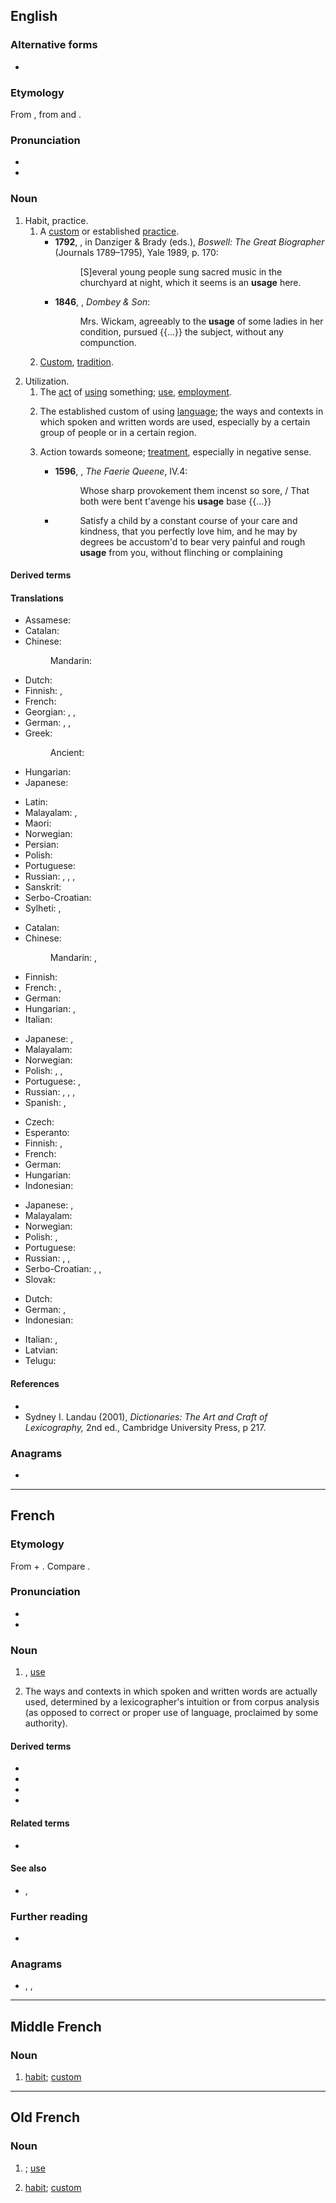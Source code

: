 {{also|usagé}}
==English==
{{wikipedia}}

===Alternative forms===
* {{alter|en|usuage||obsolete}}

===Etymology===
From {{inh|en|enm|usage}}, from {{der|en|xno|-}} and {{der|en|fro|usage}}.

===Pronunciation===
* {{IPA|en|/ˈjuːsɪd͡ʒ/|/ˈjuːzɪd͡ʒ/}}
* {{audio|en|En-us-usage.ogg|Audio (US)}}

===Noun===
{{en-noun|~}}

# Habit, practice.
## A [[custom]] or established [[practice]]. {{defdate|from 14th c.}}
##*'''1792''', {{w|James Boswell}}, in Danziger & Brady (eds.), ''Boswell: The Great Biographer'' (Journals 1789–1795), Yale 1989, p. 170:
##*:[S]everal young people sung sacred music in the churchyard at night, which it seems is an '''usage''' here.
##*'''1846''', {{w|Charles Dickens}}, ''Dombey & Son'':
##*:Mrs. Wickam, agreeably to the '''usage''' of some ladies in her condition, pursued {{...}} the subject, without any compunction.
## {{lb|en|uncountable}} [[custom|Custom]], [[tradition]]. {{defdate|from 14th c.}}
# Utilization.
## The [[act]] of [[using]] something; [[use]], [[employment]]. {{defdate|from 14th c.}}
## {{senseid|en|language}} The established custom of using [[language]]; the ways and contexts in which spoken and written words are used, especially by a certain group of people or in a certain region. {{defdate|from 14th c.}}
## {{lb|en|now|archaic}} Action towards someone; [[treatment]], especially in negative sense. {{defdate|from 16th c.}}
##* '''1596''', {{w|Edmund Spenser}}, ''The Faerie Queene'', IV.4:
##*: Whose sharp provokement them incenst so sore, / That both were bent t'avenge his '''usage''' base {{...}}
##* {{RQ:Locke Education|115}}
##*: Satisfy a child by a constant course of your care and kindness, that you perfectly love him, and he may by degrees be accustom'd to bear very painful and rough '''usage''' from you, without flinching or complaining

====Derived terms====
{{der3|en|usage dictionary|usage guide|usage label|usage lexicography|usage note|usage panel}}

====Translations====
{{trans-top|act of using something; use}}
* Assamese: {{t|as|ব্যৱহাৰ}}
* Catalan: {{t+|ca|ús|m}}
* Chinese:
*: Mandarin: {{t+|cmn|用法|tr=yòngfǎ}}
* Dutch: {{t+|nl|gebruik|n}}
* Finnish: {{t+|fi|käyttö}}, {{t+|fi|käsittely}}
* French: {{t+|fr|usage|m}}
* Georgian: {{t|ka|გამოყენება}}, {{t|ka|სარგებლობა}}, {{t|ka|მოხმარება}}
* German: {{t+|de|Verwendung|f}}, {{t+|de|Benutzung|f}}, {{t+|de|Anwendung|f}}
* Greek:
*: Ancient: {{t|grc|χρῆσις|f}}
* Hungarian: {{t+|hu|használat}}
* Japanese: {{t|ja|使い方|tr=tsukaikata}}
{{trans-mid}}
* Latin: {{t+|la|ūsus|m}}
* Malayalam: {{t+|ml|വിനിയോഗം}}, {{t+|ml|ഉപയോഗം}}
* Maori: {{t|mi|whakamahinga}}
* Norwegian: {{t|no|bruksområde|n}}
* Persian: {{t+|fa|کاربرد|tr=kârbord}}
* Polish: {{t+|pl|użycie|n}}
* Portuguese: {{t+|pt|uso|m}}
* Russian: {{t+|ru|испо́льзование|n}}, {{t+|ru|примене́ние|n}}, {{t+|ru|обраще́ние|n}}, {{t+|ru|употребле́ние|n}}
* Sanskrit: {{t+|sa|विनियोगः}}
* Serbo-Croatian: {{t+|sh|upotreba|f}}
* Sylheti: {{t|syl|ꠛꠦꠛꠀꠞ|tr=beboar}}, {{t|syl|ꠁꠍ꠆ꠔꠦꠝꠣꠟ|tr=istemal}}
{{trans-bottom}}

{{trans-top|habit or accepted practice}}
* Catalan: {{t+|ca|ús|m}}
* Chinese:
*: Mandarin: {{t+|cmn|習慣}}, {{t+|cmn|习惯|tr=xíguàn}}
* Finnish: {{t+|fi|käytäntö}}
* French: {{t+|fr|coutume|f}}, {{t+|fr|usage}}
* German: {{t+|de|Brauch|m}}
* Hungarian: {{t+|hu|szokás}}, {{t+|hu|gyakorlat}}
* Italian: {{t+|it|uso}}
{{trans-mid}}
* Japanese: {{t|ja|使い方|tr=tsukaikata}}, {{t+|ja|習慣|tr=しゅうかん, shūkan}}
* Malayalam: {{t+|ml|ഉപയോഗം}}
* Norwegian: {{t+|no|anvendelse|m}}
* Polish: {{t+|pl|zwyczaj|m}}, {{t+|pl|praktyka|f}}, {{t+|pl|uzus|m}}
* Portuguese: {{t+|pt|emprego|m}}, {{t+|pt|uso}}
* Russian: {{t+|ru|обы́чай|m}}, {{t+|ru|обыкнове́ние|n}}, {{t+|ru|привы́чка|f}}, {{t+|ru|тради́ция|f}}
* Spanish: {{t+|es|uso}}, {{t|es|usanza}}
{{trans-bottom}}

{{trans-top|the way words are spoken or written in a community}}
* Czech: {{t|cs|jazyková praxe|f}}
* Esperanto: {{t|eo|lingvaĵo}}
* Finnish: {{t+|fi|kielenkäyttö}}, {{t+|fi|puhetapa}}
* French: {{t+|fr|usage|m}}
* German: {{t+|de|Gebrauch|m}}
* Hungarian: {{t+|hu|szóhasználat}}
* Indonesian: {{t|id|praktik berbahasa}}
{{trans-mid}}
* Japanese: {{t|ja|使い方|tr=tsukaikata}}, {{t+|ja|用法|tr=yōhō}}
* Malayalam: {{t|ml|ഉപയോഗരീതി}}
* Norwegian: {{t+|no|bruk|m}}
* Polish: {{t|pl|praktyka językowa|f}}, {{t|pl|uzus językowy|m}}
* Portuguese: {{t+|pt|emprego|m}}
* Russian: {{t+|ru|употребле́ние|n}}, {{t|ru|языковая практика|f}}, {{t+|ru|словоупотребление|n}}
* Serbo-Croatian: {{t|sh|jezična uporaba|f}}, {{t|sh|jezična praksa|f}}, {{t|sh|jezična izvedba|f}}
* Slovak: {{t|sk|jazyková prax|f}}
{{trans-bottom}}

{{checktrans-top}}
* Dutch: {{t+check|nl|gebruik}}
* German: {{qualifier|1}} {{t+check|de|Nutzung|f}}, {{qualifier|2,3}} {{t+check|de|Benutzung|f}}
* Indonesian: {{t+check|id|pakai|alt=pemakaian}}
{{trans-mid}}
* Italian: {{t+check|it|uso|m}}, {{t+check|it|utilizzo|m}}
* Latvian: {{t-check|lv|lietojums|m}}
* Telugu: {{t+check|te|వాడుక}}
{{trans-bottom}}

====References====
* {{R:Dictionary of Lexicography}}
* Sydney I. Landau (2001), ''Dictionaries: The Art and Craft of Lexicography,'' 2nd ed., Cambridge University Press, p 217.

===Anagrams===
* {{anagrams|en|a=aegsu|Gause|agues|gause|suage}}

----

==French==

===Etymology===
From {{der|fr|la|ūsus}} + {{af|fr|-age}}. Compare {{der|fr|ML.|usagium}}.

===Pronunciation===
* {{fr-IPA}}
* {{audio|fr|Fr-usage.ogg|audio}}

===Noun===
{{fr-noun|m}}

# {{l|en|usage}}, [[use]]
# {{lb|fr|lexicography}} The ways and contexts in which spoken and written words are actually used, determined by a lexicographer's intuition or from corpus analysis (as opposed to correct or proper use of language, proclaimed by some authority).

====Derived terms====
* {{l|fr|d'usage}}
* {{l|fr|en usage}}
* {{l|fr|faire usage}}
* {{l|fr|hors d'usage}}

====Related terms====
* {{l|fr|usager}}

====See also====
* {{l|fr|descriptif}}, {{l|fr|normatif}}

===Further reading===
* {{R:TLFi}}

===Anagrams===
* {{l|fr|auges}}, {{l|fr|sauge}}, {{l|fr|suage}}

----

==Middle French==

===Noun===
{{frm-noun|m}}

# [[habit]]; [[custom]]

----

==Old French==

===Noun===
{{fro-noun|m}}

# {{l|en|usage}}; [[use]]
# [[habit]]; [[custom]]